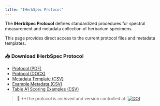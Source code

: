 ```yaml
---
title: "IHerbSpec Protocol"
---
```


The **IHerbSpec Protocol** defines standardized procedures for spectral measurement and metadata collection of herbarium specimens.

This page provides direct access to the current protocol files and metadata templates.

### 📥 Download IHerbSpec Protocol

- [Protocol (PDF)](https://zenodo.org/record/15850109/files/IHerbSpec%20Protocol%20v1.0.pdf)
- [Protocol (DOCX)](https://zenodo.org/record/15850109/files/IHerbSpec%20Protocol%20v1.0.docx)
- [Metadata Template (CSV)](https://zenodo.org/record/15850109/files/IHerbSpec_metadata.csv)
- [Example Metadata (CSV)](https://zenodo.org/record/15850109/files/IHerbSpec_metadata-examples.csv)
- [Table A1 Scoring Examples (CSV)](https://zenodo.org/record/15850109/files/IHerbSpecProtocol_TableA1.csv)

> 🧾 **The protocol is archived and version controlled at: [![DOI](https://zenodo.org/badge/DOI/10.5281/zenodo.15849668.svg)](https://doi.org/10.5281/zenodo.15849668)

